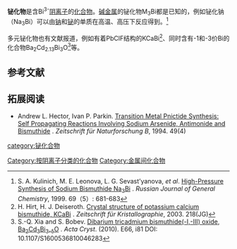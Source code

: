 '''铋化物'''是含Bi<sup>3-</sup>[[阴离子|阴离子]]的[[化合物|化合物]]。[[碱金属|碱金属]]的铋化物M<sub>3</sub>Bi都是已知的，例如铋化钠（Na<sub>3</sub>Bi）可以由[[钠|钠]]和[[铋|铋]]的单质在高温、高压下反应得到。<ref>S. A. Kulinich, M. E. Leonova, L. G. Sevast’yanova, ''et al''. [https://www.researchgate.net/profile/Sergei_Kulinich/publication/271215281_High-Pressure_Synthesis_of_Sodium_Bismuthide_Na_3_Bi/links/54c2c3240cf256ed5a8f84ec.pdf High-Pressure Synthesis of Sodium Bismuthide Na<sub>3</sub>Bi] {{Wayback|url=https://www.researchgate.net/profile/Sergei_Kulinich/publication/271215281_High-Pressure_Synthesis_of_Sodium_Bismuthide_Na_3_Bi/links/54c2c3240cf256ed5a8f84ec.pdf |date=20170217062632 }}. ''Russian Journal of General Chemistry'', 1999. 69（5）: 681-683</ref>

多元铋化物也有文献报道，例如有着PbClF结构的KCaBi<ref>H. Hirt, H. J. Deiseroth. [https://www.degruyter.com/downloadpdf/j/ncrs.2003.218.issue-jg/ncrs.2003.218.jg.5/ncrs.2003.218.jg.5.pdf Crystal structure of potassium calcium bismuthide, KCaBi] {{Wayback|url=https://www.degruyter.com/downloadpdf/j/ncrs.2003.218.issue-jg/ncrs.2003.218.jg.5/ncrs.2003.218.jg.5.pdf |date=20170217142702 }}. ''Zeitschrift für Kristallographie'', 2003. 218(JG)</ref>、同时含有-1和-3价Bi的化合物Ba<sub>2</sub>Cd<sub>2.13</sub>Bi<sub>3</sub>O<ref>S.-Q. Xia and S. Bobev. [http://scripts.iucr.org/cgi-bin/paper?WM2421 Dibarium tricadmium bis­muthide(-I,-III) oxide, Ba<sub>2</sub>Cd<sub>3</sub>Bi<sub>3-δ</sub>O] {{Wayback|url=http://scripts.iucr.org/cgi-bin/paper?WM2421 |date=20190701185000 }}. ''Acta Cryst''. (2010). E66, i81 DOI: 10.1107/S1600536810046283</ref>等。
==参考文献==
{{reflist}}
==拓展阅读==
* Andrew L. Hector, Ivan P. Parkin. [https://www.degruyter.com/downloadpdf/j/znb.1994.49.issue-4/znb-1994-0408/znb-1994-0408.pdf Transition Metal Pnictide Synthesis: Self Propagating Reactions Involving Sodium Arsenide, Antimonide and Bismuthide] {{Wayback|url=https://www.degruyter.com/downloadpdf/j/znb.1994.49.issue-4/znb-1994-0408/znb-1994-0408.pdf |date=20170217064404 }}. ''Zeitschrift für Naturforschung B'', 1994. 49(4)
{{无机化合物小作品}}

[[category:铋化合物|category:铋化合物]]
[[Category:按阴离子分类的化合物|Category:按阴离子分类的化合物]]
[[Category:金属间化合物|Category:金属间化合物]]